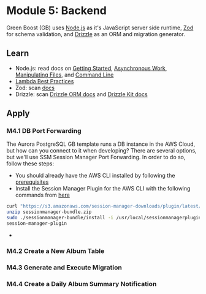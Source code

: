 # Module 5: Backend
Green Boost (GB) uses [Node.js](https://nodejs.org/en) as it's JavaScript server side runtime, [Zod](https://zod.dev/) for schema validation, and [Drizzle](https://orm.drizzle.team/) as an ORM and migration generator.

## Learn
- Node.js: read docs on [Getting Started](https://nodejs.dev/en/learn/), [Asynchronous Work](https://nodejs.dev/en/learn/asynchronous-flow-control/), [Manipulating Files](https://nodejs.dev/en/learn/nodejs-file-stats/), and [Command Line](https://nodejs.dev/en/learn/run-nodejs-scripts-from-the-command-line/)
- [Lambda Best Practices](https://docs.aws.amazon.com/lambda/latest/dg/best-practices.html)
- Zod: scan [docs](https://zod.dev/)
- Drizzle: scan [Drizzle ORM docs](https://orm.drizzle.team/docs/quick-start) and [Drizzle Kit docs](https://orm.drizzle.team/kit-docs/overview)

## Apply
### M4.1 DB Port Forwarding
The Aurora PostgreSQL GB template runs a DB instance in the AWS Cloud, but how can you connect to it when developing? There are several options, but we'll use SSM Session Manager Port Forwarding. In order to do so, follow these steps:
- You should already have the AWS CLI installed by following the [prerequisites](../overview/prereqs)
- Install the Session Manager Plugin for the AWS CLI with the following commands from [here](https://docs.aws.amazon.com/systems-manager/latest/userguide/session-manager-working-with-install-plugin.html)
```bash
curl "https://s3.amazonaws.com/session-manager-downloads/plugin/latest/mac/sessionmanager-bundle.zip" -o "sessionmanager-bundle.zip"
unzip sessionmanager-bundle.zip
sudo ./sessionmanager-bundle/install -i /usr/local/sessionmanagerplugin -b /usr/local/bin/session-manager-plugin
session-manager-plugin
```
- 

### M4.2 Create a New Album Table

### M4.3 Generate and Execute Migration

### M4.4 Create a Daily Album Summary Notification